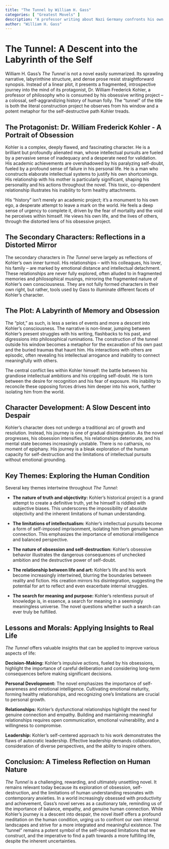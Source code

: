 ```yaml
---
title: "The Tunnel by William H. Gass"
categories: [ "Greatest Movels" ]
description: "A professor writing about Nazi Germany confronts his own prejudices and darkness."
author: "William H. Gass"
---
```

# The Tunnel: A Descent into the Labyrinth of the Self

William H. Gass's *The Tunnel* is not a novel easily summarized. Its sprawling narrative, labyrinthine structure, and dense prose resist straightforward synopsis.  Instead of a linear plot, it presents a fragmented, introspective journey into the mind of its protagonist, Dr. William Frederick Kohler, a professor of philosophy who is consumed by his obsessive writing project – a colossal, self-aggrandizing history of human folly.  The "tunnel" of the title is both the literal construction project he observes from his window and a potent metaphor for the self-destructive path Kohler treads.

## The Protagonist: Dr. William Frederick Kohler - A Portrait of Obsession

Kohler is a complex, deeply flawed, and fascinating character.  He is a brilliant but profoundly alienated man, whose intellectual pursuits are fueled by a pervasive sense of inadequacy and a desperate need for validation.  His academic achievements are overshadowed by his paralyzing self-doubt, fueled by a profound sense of failure in his personal life. He is a man who constructs elaborate intellectual systems to justify his own shortcomings. His relationship with his mother is particularly significant, shaping his personality and his actions throughout the novel. This toxic, co-dependent relationship illustrates his inability to form healthy attachments.

His "history" isn't merely an academic project; it’s a monument to his own ego, a desperate attempt to leave a mark on the world. He feels a deep sense of urgency to complete it, driven by the fear of mortality and the void he perceives within himself.  He views his own life, and the lives of others, through the distorted lens of his obsessive project.

## The Secondary Characters: Reflections in a Distorted Mirror

The secondary characters in *The Tunnel* serve largely as reflections of Kohler's own inner turmoil.  His relationships – with his colleagues, his lover, his family – are marked by emotional distance and intellectual detachment.  These relationships are never fully explored, often alluded to in fragmented memories and philosophical musings, mirroring the fragmented nature of Kohler's own consciousness.  They are not fully formed characters in their own right, but rather, tools used by Gass to illuminate different facets of Kohler’s character.

## The Plot: A Labyrinth of Memory and Obsession

The "plot," as such, is less a series of events and more a descent into Kohler's consciousness. The narrative is non-linear, jumping between Kohler's present struggles with his writing, flashbacks to his past, and digressions into philosophical ruminations.  The construction of the tunnel outside his window becomes a metaphor for the excavation of his own past and the buried traumas that haunt him. His interactions with others are episodic, often revealing his intellectual arrogance and inability to connect meaningfully with others.

The central conflict lies within Kohler himself: the battle between his grandiose intellectual ambitions and his crippling self-doubt.  He is torn between the desire for recognition and his fear of exposure.  His inability to reconcile these opposing forces drives him deeper into his work, further isolating him from the world.

## Character Development: A Slow Descent into Despair

Kohler's character does not undergo a traditional arc of growth and resolution. Instead, his journey is one of gradual disintegration. As the novel progresses, his obsession intensifies, his relationships deteriorate, and his mental state becomes increasingly unstable.  There is no catharsis, no moment of epiphany.  His journey is a bleak exploration of the human capacity for self-destruction and the limitations of intellectual pursuits without emotional grounding.


## Key Themes: Exploring the Human Condition

Several key themes intertwine throughout *The Tunnel*:

* **The nature of truth and objectivity:** Kohler's historical project is a grand attempt to create a definitive truth, yet he himself is riddled with subjective biases.  This underscores the impossibility of absolute objectivity and the inherent limitations of human understanding.

* **The limitations of intellectualism:** Kohler's intellectual pursuits become a form of self-imposed imprisonment, isolating him from genuine human connection. This emphasizes the importance of emotional intelligence and balanced perspective.

* **The nature of obsession and self-destruction:** Kohler’s obsessive behavior illustrates the dangerous consequences of unchecked ambition and the destructive power of self-doubt.

* **The relationship between life and art:** Kohler's life and his work become increasingly intertwined, blurring the boundaries between reality and fiction.  His creation mirrors his disintegration, suggesting the potential for art to reflect and even exacerbate internal struggles.

* **The search for meaning and purpose:** Kohler's relentless pursuit of knowledge is, in essence, a search for meaning in a seemingly meaningless universe. The novel questions whether such a search can ever truly be fulfilled.

## Lessons and Morals: Applying Insights to Real Life

*The Tunnel* offers valuable insights that can be applied to improve various aspects of life:

**Decision-Making:** Kohler's impulsive actions, fueled by his obsessions, highlight the importance of careful deliberation and considering long-term consequences before making significant decisions.

**Personal Development:** The novel emphasizes the importance of self-awareness and emotional intelligence.  Cultivating emotional maturity, forming healthy relationships, and recognizing one's limitations are crucial to personal growth.

**Relationships:** Kohler's dysfunctional relationships highlight the need for genuine connection and empathy.  Building and maintaining meaningful relationships requires open communication, emotional vulnerability, and a willingness to compromise.

**Leadership:** Kohler's self-centered approach to his work demonstrates the flaws of autocratic leadership. Effective leadership demands collaboration, consideration of diverse perspectives, and the ability to inspire others.

## Conclusion: A Timeless Reflection on Human Nature

*The Tunnel* is a challenging, rewarding, and ultimately unsettling novel. It remains relevant today because its exploration of obsession, self-destruction, and the limitations of human understanding resonates with contemporary anxieties.  In a world increasingly obsessed with productivity and achievement, Gass's novel serves as a cautionary tale, reminding us of the importance of balance, empathy, and genuine human connection. While Kohler's journey is a descent into despair, the novel itself offers a profound meditation on the human condition, urging us to confront our own internal landscapes and strive for a more integrated and meaningful existence.  The "tunnel" remains a potent symbol of the self-imposed limitations that we construct, and the imperative to find a path towards a more fulfilling life, despite the inherent uncertainties.

